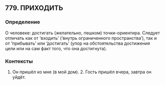 ## 779. ПРИХОДИТЬ
### Определение
О человеке: достигать (желательно, пешком) точки-ориентира. Следует отличать как от ‘входить’ (‘внутрь ограниченного пространства’), так и от ‘прибывать’ или ‘достигать’ (упор на обстоятельства достижения цели или на сам факт того, что она достигнута).

### Контексты
1. Он пришёл ко мне (в мой дом). 2. Гость пришёл вчера, завтра он уйдёт.

